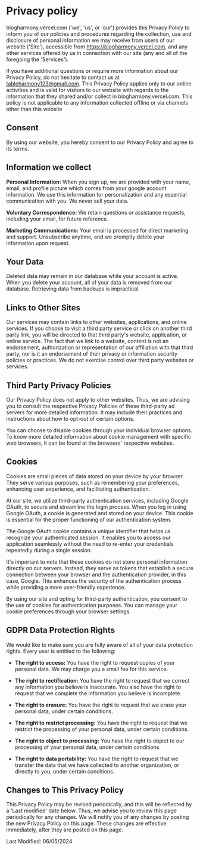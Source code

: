 # Privacy policy

blogharmony.vercel.com (&apos;we&apos;, &apos;us&apos;, or &apos;our&apos;)
provides this Privacy Policy to inform you of our policies and
procedures regarding the collection, use and disclosure of personal
information we may receive from users of our website (&apos;Site&apos;),
accessible from https://blogharmony.vercel.com, and any other services
offered by us in connection with our site (any and all of the foregoing
the &apos;Services&apos;).

If you have additional questions or require more information about our
Privacy Policy, do not hesitate to contact us at
tableharmony123@gmail.com. This Privacy Policy applies only to our
online activities and is valid for visitors to our website with regards
to the information that they shared and/or collect in blogharmony.vercel.com.
This policy is not applicable to any information collected offline or
via channels other than this website

## Consent

By using our website, you hereby consent to our Privacy Policy and agree
to its terms.

## Information we collect

<b>Personal Information:</b>
When you sign up, we are provided with your name, email, and profile picture which
comes from your google account information. We use this information for personalization
and any essential communication with you. We never sell your data.

<b>Voluntary Correspondence:</b> We retain questions or assistance requests, including
your email, for future reference.

<b>Marketing Communications:</b> Your email is processed for direct marketing and
support. Unsubscribe anytime, and we promptly delete your information upon request.

## Your Data

Deleted data may remain in our database while your account is active.
When you delete your account, all of your data is removed from our
database. Retrieving data from backups is impractical.

## Links to Other Sites

Our services may contain links to other websites, applications, and
online services. If you choose to visit a third party service or click
on another third party link, you will be directed to that third
party&apos;s website, application, or online service. The fact that we
link to a website, content is not an endorsement, authorization or
representation of our affiliation with that third party, nor is it an
endorsement of their privacy or information security policies or
practices. We do not exercise control over third party websites or
services.

## Third Party Privacy Policies

Our Privacy Policy does not apply to other websites. Thus, we are
advising you to consult the respective Privacy Policies of these
third-party ad servers for more detailed information. It may include
their practices and instructions about how to opt-out of certain
options.

You can choose to disable cookies through your individual browser
options. To know more detailed information about cookie management with
specific web browsers, it can be found at the browsers&apos; respective
websites.

## Cookies

Cookies are small pieces of data stored on your device by your browser.
They serve various purposes, such as remembering your preferences,
enhancing user experience, and facilitating authentication.

At our site, we utilize third-party authentication services, including
Google OAuth, to secure and streamline the login process. When you log
in using Google OAuth, a cookie is generated and stored on your device.
This cookie is essential for the proper functioning of our
authentication system.

The Google OAuth cookie contains a unique identifier that helps us
recognize your authenticated session. It enables you to access our
application seamlessly without the need to re-enter your credentials
repeatedly during a single session.

It&apos;s important to note that these cookies do not store personal
information directly on our servers. Instead, they serve as tokens that
establish a secure connection between your browser and the
authentication provider, in this case, Google. This enhances the
security of the authentication process while providing a more
user-friendly experience.

By using our site and opting for third-party authentication, you consent
to the use of cookies for authentication purposes. You can manage your
cookie preferences through your browser settings.

## GDPR Data Protection Rights

We would like to make sure you are fully aware of all of your data
protection rights. Every user is entitled to the following:

- <b>The right to access:</b> You have the right to request copies of your personal
  data. We may charge you a small fee for this service.

- <b>The right to rectification:</b> You have the right to request that we correct
  any information you believe is inaccurate. You also have the right to request that
  we complete the information you believe is incomplete.
- <b>The right to erasure:</b> You have the right to request that we erase your personal
  data, under certain conditions.
- <b>The right to restrict processing:</b> You have the right to request that we
  restrict the processing of your personal data, under certain conditions.
- <b>The right to object to processing:</b> You have the right to object to our processing
  of your personal data, under certain conditions.
- <b>The right to data portability:</b> You have the right to request that we transfer
  the data that we have collected to another organization, or directly to you, under
  certain conditions.

## Changes to This Privacy Policy

This Privacy Policy may be revised periodically, and this will be
reflected by a &apos;Last modified&apos; date below. Thus, we advise you
to review this page periodically for any changes. We will notify you of
any changes by posting the new Privacy Policy on this page. These
changes are effective immediately, after they are posted on this page.

Last Modified: 06/05/2024
